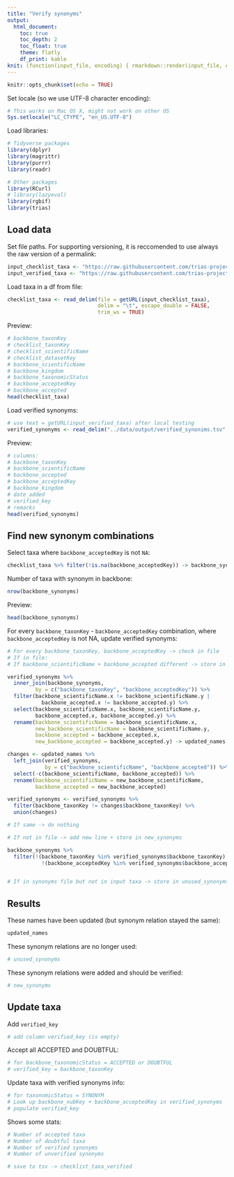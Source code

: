 ```yaml
---
title: "Verify synonyms"
output:
  html_document:
    toc: true
    toc_depth: 2
    toc_float: true
    theme: flatly
    df_print: kable
knit: (function(input_file, encoding) { rmarkdown::render(input_file, encoding = encoding, output_file = paste0("../docs/",sub(".Rmd", ".html", basename(input_file))))})
---
```


```r
knitr::opts_chunk$set(echo = TRUE)
```

Set locale (so we use UTF-8 character encoding):

```r
# This works on Mac OS X, might not work on other OS
Sys.setlocale("LC_CTYPE", "en_US.UTF-8")
```

Load libraries:

```r
# Tidyverse packages
library(dplyr)
library(magrittr)
library(purrr)
library(readr)

# Other packages
library(RCurl)
# library(lazyeval)
library(rgbif)
library(trias)
```

## Load data

Set file paths. For supporting versioning, it is reccomended to use always the raw version of a permalink:

```r
input_checklist_taxa <- "https://raw.githubusercontent.com/trias-project/pipeline/967de37326425fb55446dc573c9e6e01451d857e/data/output/checklist_taxa.tsv"
input_verified_taxa <- "https://raw.githubusercontent.com/trias-project/pipeline/verify_synonyms_pipeline/data/output/verified_synonims.tsv"
```

Load taxa in a df from file:

```r
checklist_taxa <- read_delim(file = getURL(input_checklist_taxa), 
                             delim = "\t", escape_double = FALSE, 
                             trim_ws = TRUE)
```

Preview:

```r
# backbone_taxonKey
# checklist_taxonKey
# checklist_scientificName
# checklist_datasetKey
# backbone_scientificName
# backbone_kingdom
# backbone_taxonomicStatus
# backbone_acceptedKey
# backbone_accepted
head(checklist_taxa)
```

Load verified synonyms:

```r
# use text = getURL(input_verified_taxa) after local testing
verified_synonyms <- read_delim("../data/output/verified_synonims.tsv", delim = "\t", escape_double = FALSE, trim_ws = TRUE)
```

Preview:

```r
# columns:
# backbone_taxonKey
# backbone_scientificName
# backbone_accepted
# backbone_acceptedKey
# backbone_kingdom
# date_added
# verified_key
# remarks
head(verified_synonyms)
```

## Find new synonym combinations

Select taxa where `backbone_acceptedKey` is not `NA`:

```r
checklist_taxa %>% filter(!is.na(backbone_acceptedKey)) -> backbone_synonyms
```

Number of taxa with synonym in backbone:

```r
nrow(backbone_synonyms)
```

Preview:

```r
head(backbone_synonyms)
```

For every `backbone_taxonKey` - `backbone_acceptedKey` combination, where `backbone_acceptedKey` is not NA, update verified synonyms:

```r
# For every backbone_taxonKey, backbone_acceptedKey -> check in file
# If in file:
# If backbone_scientificName + backbone_accepted different -> store in updated_names + update

verified_synonyms %>% 
  inner_join(backbone_synonyms, 
         by = c("backbone_taxonKey", "backbone_acceptedKey")) %>% 
  filter(backbone_scientificName.x != backbone_scientificName.y | 
           backbone_accepted.x != backbone_accepted.y) %>% 
  select(backbone_scientificName.x, backbone_scientificName.y,
         backbone_accepted.x, backbone_accepted.y) %>% 
  rename(backbone_scientificName = backbone_scientificName.x,
         new_backbone_scientificName = backbone_scientificName.y,
         backbone_accepted = backbone_accepted.x,
         new_backbone_accepted = backbone_accepted.y) -> updated_names

changes <- updated_names %>% 
  left_join(verified_synonyms,
            by = c("backbone_scientificName", "backbone_accepted")) %>%
  select(-c(backbone_scientificName, backbone_accepted)) %>%
  rename(backbone_scientificName = new_backbone_scientificName,
         backbone_accepted = new_backbone_accepted)

verified_synonyms <- verified_synonyms %>% 
  filter(backbone_taxonKey != changes$backbone_taxonKey) %>%
  union(changes)

# If same -> do nothing

# If not in file -> add new line + store in new_synonyms

backbone_synonyms %>% 
  filter(!(backbone_taxonKey %in% verified_synonyms$backbone_taxonKey) |
           !(backbone_acceptedKey %in% verified_synonyms$backbone_acceptedKey)) -> new_synonyms


# If in synonyms file but not in input taxa -> store in unused_synonyms

```

## Results

These names have been updated (but synonym relation stayed the same):

```r
updated_names
```

These synonym relations are no longer used:

```r
# unused_synonyms
```

These synonym relations were added and should be verified:

```r
# new_synonyms
```

## Update taxa

Add `verified_key`

```r
# add column verified_key (is empty)
```

Accept all ACCEPTED and DOUBTFUL:

```r
# for backbone_taxonomicStatus = ACCEPTED or DOUBTFUL
# verified_key = backbone_taxonKey
```

Update taxa with verified synonyms info:

```r
# for taxonomicStatus = SYNONYM
# Look up backbone_nubKey + backbone_acceptedKey in verified_synonyms
# populate verified_key
```

Shows some stats:

```r
# Number of accepted taxa
# Number of doubtful taxa
# Number of verified synonyms
# Number of unverified synonyms
```

```r
# save to tsv -> checklist_taxa_verified
```

